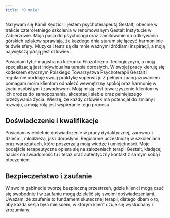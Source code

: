 ```yaml
---
title: 'O mnie'
---
```

Nazywam się Kamil Kędzior i jestem psychoterapeutą Gestalt, obecnie w trakcie czteroletniego szkolenia w renomowanym Gestalt Instytucie w Zabierzowie. Moja pasja do psychologii oraz zamiłowanie do odkrywania górskich szlaków sprawiają, że każdego dnia staram się łączyć harmonijnie te dwie sfery. Muzyka i teatr są dla mnie ważnymi źródłami inspiracji, a moją największą pasją jest człowiek.

Posiadam tytuł magistra na kierunku Filozoficzno-Teologicznym, a moją specjalizacją jest indywidualna terapia dorosłych. W swojej pracy kieruję się kodeksem etycznym Polskiego Towarzystwa Psychoterapii Gestalt i regularnie poddaję swoją praktykę superwizji. Z pełnym zaangażowaniem pomagam moim klientom odnaleźć wewnętrzny spokój oraz harmonię w życiu osobistym i zawodowym. Moją misją jest towarzyszenie klientom w ich drodze do samopoznania, akceptacji siebie oraz pełniejszego przeżywania życia. Wierzę, że każdy człowiek ma potencjał do zmiany i rozwoju, a moją rolą jest wspieranie tego procesu.

## Doświadczenie i kwalifikacje
Posiadam wieloletnie doświadczenie w pracy dydaktycznej, zarówno z dziećmi, młodzieżą, jak i dorosłymi. Regularnie uczestniczę w szkoleniach oraz warsztatach, które poszerzają moją wiedzę i umiejętności. Moje podejście terapeutyczne opiera się na założeniach terapii Gestalt, kładącej nacisk na świadomość tu i teraz oraz autentyczny kontakt z samym sobą i otoczeniem.

## Bezpieczeństwo i zaufanie
W swoim gabinecie tworzę bezpieczną przestrzeń, gdzie klienci mogą czuć się swobodnie i w zaufaniu mogą dzielelić się swoimi doświadczeniami. Uważam, że zaufanie to fundament skutecznej terapii, dlatego dbam o to, aby każda sesja była miejscem, w którym klient czuje się wysłuchany i zrozumiany.